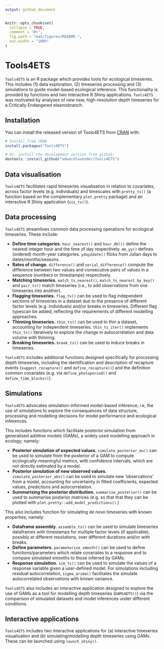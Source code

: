 ```yaml
---
output: github_document
---
```


<!-- README.md is generated from README.Rmd. Please edit that file -->

```r
knitr::opts_chunk$set(
  collapse = TRUE,
  comment = "#>",
  fig.path = "man/figures/README-",
  out.width = "100%"
)
```

# Tools4ETS

<!-- badges: start -->
<!-- badges: end -->

`Tools4ETS` is an R package which provides tools for ecological timeseries. This includes (1) data exploration, (2) timeseries processing and (3) simulations to guide model-based ecological inference. This functionality is provided by functions and two interactive R Shiny applications. `Tools4ETS` was motivated by analyses of new new, high-resolution depth timeseries for a Critically Endangered elasmobranch. 

## Installation

You can install the released version of Tools4ETS from [CRAN](https://CRAN.R-project.org) with:

``` r
# Install from CRAN 
install.packages("Tools4ETS")

# Or, install the development version from github:
devtools::install_github("edwardlavender/Tools4ETS")
```

## Data visualisation

`Tools4ETS` facilitates rapid timeseries visualisation in relation to covariates, across factor levels (e.g. individuals) and timescales with `pretty_ts()` (a function based on the complementary `plot.pretty` package) and an interactive R Shiny application (`vis_ts()`). 

## Data processing

`Tools4ETS` streamlines common data processing operations for ecological timeseries. These include: 

* **Define time categories**. `hour_nearest()` and `hour_dbl()` define the nearest integer hour and the time of day respectively. `mm_yy()` defines (ordered) month-year categories. `yday2date()` flicks from Julian days to dates/months/seasons. 
* **Rates of change.** `difference()` and `serial_difference()` compute the difference between two values and consecutive pairs of values in a sequence (numbers or timestamps) respectively. 
* **Matching timeseries.** `match_ts_nearest()`, `match_ts_nearest_by_key()` and `pair_ts()` match timeseries (i.e., to add observations from one timeseries into another).  
* **Flagging timeseries.** `flag_ts()` can be used to flag independent sections of timeseries in a dataset due to the presence of different factor levels (e.g. individuals) and/or breaks in timeseries. Different flag typescan be added, reflecting the requirements of different modelling approaches.  
* **Thinning timeseries.** `thin_ts()`  can be used to thin a dataset, accounting for independent timeseries. `thin_ts_iter()` implements `thin_ts()` iteratively to explore the change in autocorrelation and data volume with thinning. 
* **Breaking timeseries.** `break_ts()` can be used to induce breaks in timeseries. 

`Tools4ETS` includes additional functions designed specifically for processing depth timeseries, including the identification and description of recapture events (`suggest_recapture()` and `define_recapture()`) and the definition common covariates (e.g. via `define_photoperiod()` and `define_time_blocks()`).

## Simulations 

`Tools4ETS` advocates simulation-informed model-based inference; i.e, the use of simulations to explore the consequences of data structure, processing and modelling decisions for model performance and ecological inferences. 

This includes functions which facilitate posterior simulation from generalised additive models (GAMs), a widely used modelling approach in ecology; namely:

* **Posterior simulation of expected values.** `simulate_posterior_mu()` can be used to simulate from the posterior of a GAM to compute ecologically-meaningful metrics, with confidence intervals, which are not directly estimated by a model. 
* **Posterior simulation of new observed values.** `simulate_posterior_obs()` can be used to simulate new 'observations' from a model, accounting for uncertainty in fitted coefficients, expected values, predictions and autocorrelation. 
* **Summarising the posterior distribution.** `summarise_posterior()` can be used to summarise posterior matrices (e.g. so that that they can be plotted with `plot.pretty::add_model_predictions()`.)

This also includes function for simulating _de novo_ timeseries with known properties; namely: 

* **Dataframe assembly.** `assemble_ts()` can be used to simulate timeseries dataframes with timestamps for multiple factor levels (if applicable), possibly at different resolutions, over different durations and/or with breaks. 
* **Define parameters.** `parameterise_smooth()` can be used to define functions/parameters which relate covariates to a response and to compare simulated smooths to those inferred by GAMs.  
* **Response simulation.** `sim_ts()` can be used to simulate the values of a response variable given a user-defined model. For simulations including residual autocorrelation, `sigma_arima()` facilitates the simulate autocorrelated observations with known variance. 

`Tools4ETS` also includes an interactive application designed to explore the use of GAMs as a tool for modelling depth timeseries (`GAMS4DTS()`) via the comparison of simulated datasets and model inferences under different conditions. 

## Interactive applications

`Tools4ETS` includes two interactive applications for (a) interactive timeseries visualisation and (b) simulating/modelling depth timeseries using GAMs. These can be launched using `launch_shiny()`. 

